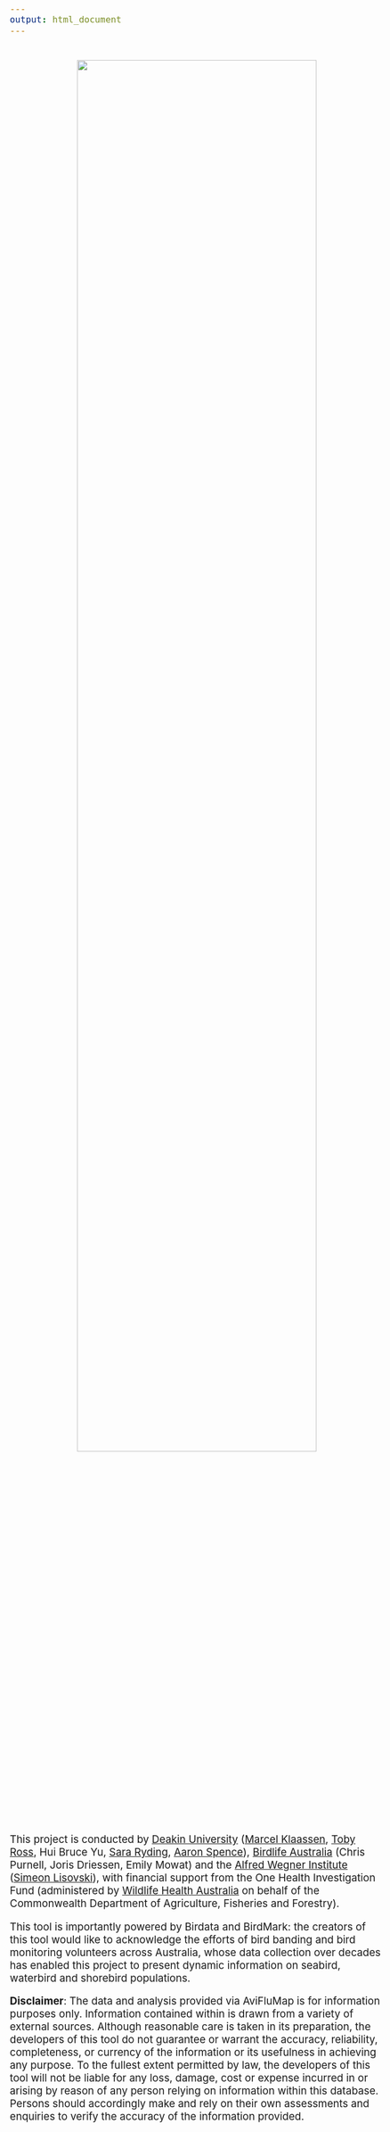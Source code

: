 ```yaml
---
output: html_document
---
```


<style type="text/css">
  body{
  font-size: 14pt;
}
</style>

<br>
<center>![](logos_small_horizontal.png){width=80%}</center>
<br>

This project is conducted by <a href="https://www.deakin.edu.au/" target="_blank">Deakin University</a> (<a href="https://experts.deakin.edu.au/917-marcel-klaassen"  target="_blank">Marcel Klaassen</a>,  <a href="https://experts.deakin.edu.au/56468-toby-ross"  target="_blank">Toby Ross</a>, Hui Bruce Yu, <a href="https://experts.deakin.edu.au/56468-toby-ross"  target="_blank">Sara Ryding</a>, <a href="https://experts.deakin.edu.au/9336-aaron-spence"  target="_blank">Aaron Spence</a>), <a href="https://birdlife.org.au/" target="_blank">Birdlife Australia</a> (Chris Purnell, Joris Driessen, Emily Mowat) and the <a href="https://www.awi.de" target="_blank">Alfred Wegner Institute</a> (<a href="https://www.awi.de/ueber-uns/organisation/mitarbeiter/detailseite/simeon-lisovski.html"  target="_blank">Simeon Lisovski</a>), with financial support from the One Health Investigation Fund (administered by <a href="https://wildlifehealthaustralia.com.au/" target="_blank">Wildlife Health Australia</a> on behalf of the Commonwealth Department of Agriculture, Fisheries and Forestry).

This tool is importantly powered by Birdata and BirdMark: the creators of this tool would like to acknowledge the efforts of bird banding and bird monitoring volunteers across Australia, whose data collection over decades has enabled this project to present dynamic information on seabird, waterbird and shorebird populations.

**Disclaimer**: The data and analysis provided via AviFluMap is for information purposes only. Information contained within is drawn from a variety of external sources. Although reasonable care is taken in its preparation, the developers of this tool do not guarantee or warrant the accuracy, reliability, completeness, or currency of the information or its usefulness in achieving any purpose. To the fullest extent permitted by law, the developers of this tool will not be liable for any loss, damage, cost or expense incurred in or arising by reason of any person relying on information within this database. Persons should accordingly make and rely on their own assessments and enquiries to verify the accuracy of the information provided.

